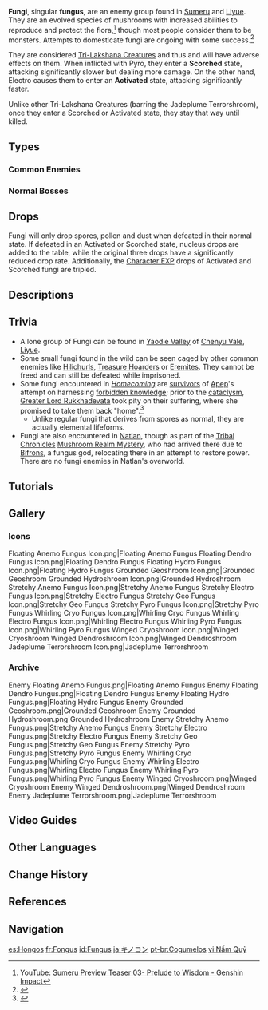 {{Terminology Infobox
|image        = Fungus.png
|type         = Enemy Groups
|type2        = Mystical Beasts
}}
'''Fungi''', singular '''fungus''', are an enemy group found in [[Sumeru]] and [[Liyue]]. They are an evolved species of mushrooms with increased abilities to reproduce and protect the flora,<ref>YouTube: [https://youtu.be/JrC7DTUsii8 Sumeru Preview Teaser 03- Prelude to Wisdom - Genshin Impact]</ref> though most people consider them to be monsters. Attempts to domesticate fungi are ongoing with some success.<ref>{{Ref/Quest|Farewell, My Shroom Buddies}}</ref>

They are considered [[Tri-Lakshana Creature]]s and thus {{Pyro}} and {{Electro}} will have adverse effects on them. When inflicted with Pyro, they enter a '''Scorched''' state, attacking significantly slower but dealing more damage. On the other hand, Electro causes them to enter an '''Activated''' state, attacking significantly faster.

Unlike other Tri-Lakshana Creatures (barring the Jadeplume Terrorshroom), once they enter a Scorched or Activated state, they stay that way until killed.

==Types==
===Common Enemies===
{{Enemies by Category List|Fungi&Common Enemies|2}}

===Normal Bosses===
{{Enemies by Category List|Fungi&Normal Bosses}}

==Drops==
Fungi will only drop spores, pollen and dust when defeated in their normal state. If defeated in an Activated or Scorched state, nucleus drops are added to the table, while the original three drops have a significantly reduced drop rate. Additionally, the [[Character EXP]] drops of Activated and Scorched fungi are tripled.
{{Drops|Fungi}}

==Descriptions==
{{Description|To put it shortly, the Fungus is the congregation of overgrown and over-evolved spores.<br>{{Color|bp|Exposing it to Pyro or Electro will Scorch or Activate it, respectively. While in either one of said states, the Fungus will drop special materials.}}<br>It is said that the infestation of Fungi is the result of a lab accident. At first, a certain sage had hopes of utilizing spores for medical purposes. If that is true, the person had clearly underestimated the spores' adaptive and reproductive powers.|[[Adventurer Handbook]]}}

==Trivia==
* A lone group of Fungi can be found in [[Yaodie Valley]] of [[Chenyu Vale]], [[Liyue]].
* Some small fungi found in the wild can be seen caged by other common enemies like [[Hilichurls]], [[Treasure Hoarders]] or [[The Eremites|Eremites]]. They cannot be freed and can still be defeated while imprisoned.
* Some fungi encountered in ''[[Homecoming]]'' are [[Apep's Creatures|survivors]] of [[Apep]]'s attempt on harnessing [[Forbidden Knowledge|forbidden knowledge]]; prior to the [[cataclysm]], [[Greater Lord Rukkhadevata]] took pity on their suffering, where she promised to take them back "home".<ref>{{Quest|Homecoming}}</ref>
** Unlike regular fungi that derives from spores as normal, they are actually elemental lifeforms.
* Fungi are also encountered in [[Natlan]], though as part of the [[Tribal Chronicles]] [[Mushroom Realm Mystery]], who had arrived there due to [[Bifrons]], a fungus god, relocating there in an attempt to restore power. There are no fungi enemies in Natlan's overworld.

==Tutorials==
{{Tutorial|Fungus}}

==Gallery==
===Icons===
<gallery>
Floating Anemo Fungus Icon.png|Floating Anemo Fungus
Floating Dendro Fungus Icon.png|Floating Dendro Fungus
Floating Hydro Fungus Icon.png|Floating Hydro Fungus
Grounded Geoshroom Icon.png|Grounded Geoshroom
Grounded Hydroshroom Icon.png|Grounded Hydroshroom
Stretchy Anemo Fungus Icon.png|Stretchy Anemo Fungus
Stretchy Electro Fungus Icon.png|Stretchy Electro Fungus
Stretchy Geo Fungus Icon.png|Stretchy Geo Fungus
Stretchy Pyro Fungus Icon.png|Stretchy Pyro Fungus
Whirling Cryo Fungus Icon.png|Whirling Cryo Fungus
Whirling Electro Fungus Icon.png|Whirling Electro Fungus
Whirling Pyro Fungus Icon.png|Whirling Pyro Fungus
Winged Cryoshroom Icon.png|Winged Cryoshroom
Winged Dendroshroom Icon.png|Winged Dendroshroom
Jadeplume Terrorshroom Icon.png|Jadeplume Terrorshroom
</gallery>

===Archive===
<gallery>
Enemy Floating Anemo Fungus.png|Floating Anemo Fungus
Enemy Floating Dendro Fungus.png|Floating Dendro Fungus
Enemy Floating Hydro Fungus.png|Floating Hydro Fungus
Enemy Grounded Geoshroom.png|Grounded Geoshroom
Enemy Grounded Hydroshroom.png|Grounded Hydroshroom
Enemy Stretchy Anemo Fungus.png|Stretchy Anemo Fungus
Enemy Stretchy Electro Fungus.png|Stretchy Electro Fungus
Enemy Stretchy Geo Fungus.png|Stretchy Geo Fungus
Enemy Stretchy Pyro Fungus.png|Stretchy Pyro Fungus
Enemy Whirling Cryo Fungus.png|Whirling Cryo Fungus
Enemy Whirling Electro Fungus.png|Whirling Electro Fungus
Enemy Whirling Pyro Fungus.png|Whirling Pyro Fungus
Enemy Winged Cryoshroom.png|Winged Cryoshroom
Enemy Winged Dendroshroom.png|Winged Dendroshroom
Enemy Jadeplume Terrorshroom.png|Jadeplume Terrorshroom
</gallery>

==Video Guides==
{{EVT
|video1   = https://youtu.be/fEKGhH2NE0M
|caption1 = Fungus (72 Total): Quick Farming Locations
}}

==Other Languages==
{{Other Languages
|en      = Fungus
|zhs     = 蕈兽
|zhs_rm  = Xùnshòu
|zht     = 蕈獸
|zht_rm  = Xùnshòu
|zh_tl   = Mushroom Beast
|ja      = キノコン
|ja_rm   = Kinokon
|ja_tl   = Mushroom
|ko      = 버섯몬
|ko_rm   = Beoseotmon
|ko_tl   = Mushroom Monster
|es      = Hongo<!--common noun?-->
|es_tl   = Mushroom
|fr      = Fongus
|fr_tl   = Fungus
|ru      = Плесенник
|ru_tl   = Molder
|th      = Fungus
|vi      = Nấm {{tt|Quỷ|鬼}}
|vi_tl   = Demon Fungus
|de      = Pilzbestie
|de_tl   = Mushroom Beast
|id      = Fungus
|pt      = Cogumelo
|pt_tl   = Mushroom
|tr      = Mantar
|tr_tl   = Mushroom
|it      = Miconoide
|it_tl   = Myconoid
}}

==Change History==
{{Change History|2.6}}

==References==
{{Reflist}}

==Navigation==
{{Enemy Navbox|type=Common}}

[[es:Hongos]]
[[fr:Fongus]]
[[id:Fungus]]
[[ja:キノコン]]
[[pt-br:Cogumelos]]
[[vi:Nấm Quỷ]]